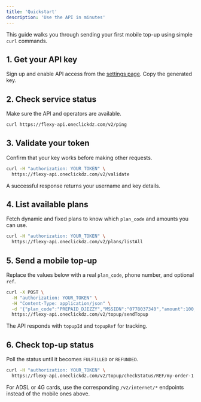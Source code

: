 ```yaml
---
title: 'Quickstart'
description: 'Use the API in minutes'
---
```


This guide walks you through sending your first mobile top-up using simple `curl` commands.

## 1. Get your API key
Sign up and enable API access from the [settings page](https://oneclickdz.com/#/settings). Copy the generated key.

## 2. Check service status
Make sure the API and operators are available.
```bash
curl https://flexy-api.oneclickdz.com/v2/ping
```

## 3. Validate your token
Confirm that your key works before making other requests.
```bash
curl -H "authorization: YOUR_TOKEN" \
  https://flexy-api.oneclickdz.com/v2/validate
```
A successful response returns your username and key details.

## 4. List available plans
Fetch dynamic and fixed plans to know which `plan_code` and amounts you can use.
```bash
curl -H "authorization: YOUR_TOKEN" \
  https://flexy-api.oneclickdz.com/v2/plans/listAll
```

## 5. Send a mobile top-up
Replace the values below with a real `plan_code`, phone number, and optional `ref`.
```bash
curl -X POST \
  -H "authorization: YOUR_TOKEN" \
  -H "Content-Type: application/json" \
  -d '{"plan_code":"PREPAID_DJEZZY","MSSIDN":"0778037340","amount":100,"ref":"my-order-1"}' \
  https://flexy-api.oneclickdz.com/v2/topup/sendTopup
```
The API responds with `topupId` and `topupRef` for tracking.

## 6. Check top-up status
Poll the status until it becomes `FULFILLED` or `REFUNDED`.
```bash
curl -H "authorization: YOUR_TOKEN" \
  https://flexy-api.oneclickdz.com/v2/topup/checkStatus/REF/my-order-1
```

For ADSL or 4G cards, use the corresponding `/v2/internet/*` endpoints instead of the mobile ones above.
